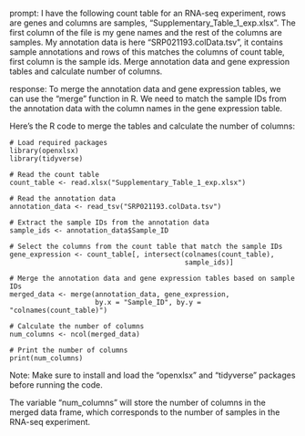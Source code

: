 prompt:
I have the following count table for an RNA-seq experiment, rows are genes and columns are samples, "Supplementary_Table_1_exp.xlsx". The first column of the file is my gene names and the rest of the columns are samples. My annotation data is here  "SRP021193.colData.tsv", it contains sample annotations and rows of this matches the columns of count table, first column is the sample ids. Merge annotation data and gene expression tables and calculate number of columns.

response:
To merge the annotation data and gene expression tables, we can use the "merge" function in R. We need to match the sample IDs from the annotation data with the column names in the gene expression table.

Here's the R code to merge the tables and calculate the number of columns:

```
# Load required packages
library(openxlsx)
library(tidyverse)

# Read the count table
count_table <- read.xlsx("Supplementary_Table_1_exp.xlsx")

# Read the annotation data
annotation_data <- read_tsv("SRP021193.colData.tsv")

# Extract the sample IDs from the annotation data
sample_ids <- annotation_data$Sample_ID

# Select the columns from the count table that match the sample IDs
gene_expression <- count_table[, intersect(colnames(count_table),
                                           sample_ids)]

# Merge the annotation data and gene expression tables based on sample IDs
merged_data <- merge(annotation_data, gene_expression,
                     by.x = "Sample_ID", by.y = "colnames(count_table)")

# Calculate the number of columns
num_columns <- ncol(merged_data)

# Print the number of columns
print(num_columns)
```

Note: Make sure to install and load the "openxlsx" and "tidyverse" packages before running the code.

The variable "num_columns" will store the number of columns in the merged data frame, which corresponds to the number of samples in the RNA-seq experiment.
